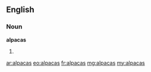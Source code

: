 ==English==

===Noun===
'''alpacas'''

# {{plural of|alpaca}}

[[ar:alpacas]]
[[eo:alpacas]]
[[fr:alpacas]]
[[mg:alpacas]]
[[my:alpacas]]
